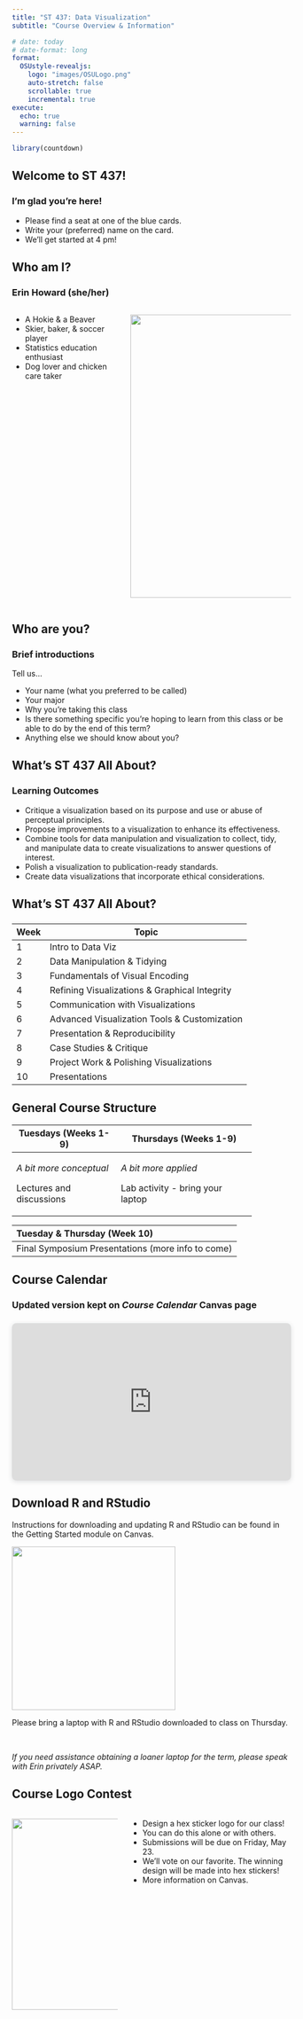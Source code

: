 ```yaml
---
title: "ST 437: Data Visualization"
subtitle: "Course Overview & Information"

# date: today
# date-format: long
format:
  OSUstyle-revealjs:
    logo: "images/OSULogo.png"
    auto-stretch: false
    scrollable: true
    incremental: true
execute: 
  echo: true
  warning: false
---
```


```r
library(countdown)
```

## Welcome to ST 437!

### I'm glad you're here!

::: nonincremental
-   Please find a seat at one of the blue cards.
-   Write your (preferred) name on the card.
-   We'll get started at 4 pm!
:::

## Who am I?

### Erin Howard (she/her)

:::::: columns
:::: {.column width="40%"}
::: nonincremental
-   A Hokie & a Beaver
-   Skier, baker, & soccer player
-   Statistics education enthusiast
-   Dog lover and chicken care taker
:::
::::

::: {.column width="60%"}
![](pics.png/Slide1.png){width="511"}
:::
::::::

## Who are you?

### Brief introductions

Tell us...

::: nonincremental
-   Your name (what you preferred to be called)
-   Your major
-   Why you're taking this class
-   Is there something specific you're hoping to learn from this class or be able to do by the end of this term?
-   Anything else we should know about you?
:::

## What's ST 437 All About?

### Learning Outcomes

::: nonincremental
-   Critique a visualization based on its purpose and use or abuse of perceptual principles.
-   Propose improvements to a visualization to enhance its effectiveness.
-   Combine tools for data manipulation and visualization to collect, tidy, and manipulate data to create visualizations to answer questions of interest.
-   Polish a visualization to publication-ready standards.
-   Create data visualizations that incorporate ethical considerations.\
:::

## What's ST 437 All About?

### 

| Week | Topic                                         |
|------|-----------------------------------------------|
| 1    | Intro to Data Viz                             |
| 2    | Data Manipulation & Tidying                   |
| 3    | Fundamentals of Visual Encoding               |
| 4    | Refining Visualizations & Graphical Integrity |
| 5    | Communication with Visualizations             |
| 6    | Advanced Visualization Tools & Customization  |
| 7    | Presentation & Reproducibility                |
| 8    | Case Studies & Critique                       |
| 9    | Project Work & Polishing Visualizations       |
| 10   | Presentations                                 |

## General Course Structure

+--------------------------+----------------------------------+
| Tuesdays (Weeks 1-9)     | Thursdays (Weeks 1-9)            |
+==========================+==================================+
| *A bit more conceptual*  | *A bit more applied*             |
|                          |                                  |
| Lectures and discussions | Lab activity - bring your laptop |
+--------------------------+----------------------------------+

| Tuesday & Thursday (Week 10)                      |
|:--------------------------------------------------|
| Final Symposium Presentations (more info to come) |

## Course Calendar

### Updated version kept on *Course Calendar* Canvas page

::: {style="position: relative; width: 100%; height: 0; padding-top: 56.2500%;  padding-bottom: 0; box-shadow: 0 2px 8px 0 rgba(63,69,81,0.16); margin-top: 1.6em; margin-bottom: 0.9em; overflow: hidden;  border-radius: 8px; will-change: transform;"}
<iframe loading="lazy" style="position: absolute; width: 100%; height: 100%; top: 0; left: 0; border: none; padding: 0;margin: 0;" src="https://www.canva.com/design/DAGiq23ipqs/a9W6uMXkR7FdH0_3763JjQ/view?embed" allowfullscreen="allowfullscreen" allow="fullscreen">

</iframe>
:::

## Download R and RStudio

Instructions for downloading and updating R and RStudio can be found in the Getting Started module on Canvas.

![](images/r_and_rstudio.png){fig-align="center" width="295"}

Please bring a laptop with R and RStudio downloaded to class on Thursday.

 

*If you need assistance obtaining a loaner laptop for the term, please speak with Erin privately ASAP.*

## Course Logo Contest

:::::: columns
::: column
![](hex.png){width="345"}
:::

:::: column
::: nonincremental
-   Design a hex sticker logo for our class!
-   You can do this alone or with others.
-   Submissions will be due on Friday, May 23.
-   We'll vote on our favorite. The winning design will be made into hex stickers!
-   More information on Canvas.
:::
::::
::::::
